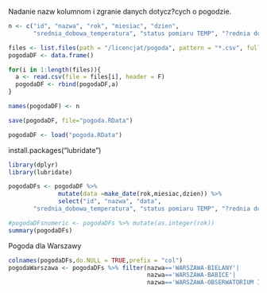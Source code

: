 
Nadanie nazw kolumnom i zgranie danych dotycz?cych o pogodzie.
```r
n <- c("id", "nazwa", "rok", "miesiac", "dzien", 
       "srednia_dobowa_temperatura", "status pomiaru TEMP", "?rednia dobowa wilgotno?? wzgl?dna[%]", "status pomiaru WLGS", "?rednia dobowa pr?dko?ci wiatru[m/s]", "Status pomiaru FWS", "?rednie dobowe zachmurzenie og?lne[oktanty]", "status pomiaru NOS")

files <- list.files(path = "/licencjat/pogoda", pattern = "*.csv", full.names = TRUE)
pogodaDF <- data.frame()

for(i in 1:length(files)){
  a <- read.csv(file = files[i], header = F)
  pogodaDF <- rbind(pogodaDF,a)
}

names(pogodaDF) <- n

save(pogodaDF, file="pogoda.RData")

pogodaDF <- load("pogoda.RData")

```


install.packages("lubridate")
```r
library(dplyr)
library(lubridate)

pogodaDFs <- pogodaDF %>%
              mutate(data =make_date(rok,miesiac,dzien)) %>%
              select("id", "nazwa", "data", 
       "srednia_dobowa_temperatura", "status pomiaru TEMP", "?rednia dobowa wilgotno?? wzgl?dna[%]", "status pomiaru WLGS", "?rednia dobowa pr?dko?ci wiatru[m/s]", "Status pomiaru FWS", "?rednie dobowe zachmurzenie og?lne[oktanty]", "status pomiaru NOS")

#pogodaDFsnumeric <- pogodaDFs %>% mutate(as.integer(rok))
summary(pogodaDFs)
```

Pogoda dla Warszawy

```r
colnames(pogodaDFs,do.NULL = TRUE,prefix = "col") 
pogodaWarszawa <- pogodaDFs %>% filter(nazwa=='WARSZAWA-BIELANY'|                                                        nazwa=='WARSZAWA-FILTRY'|
                                       nazwa=='WARSZAWA-BABICE'|
                                       nazwa=='WARSZAWA-OBSERWATORIUM II')
```




